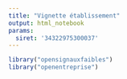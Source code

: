 ```yaml
---
title: "Vignette établissement"
output: html_notebook
params:
  siret: '34322975300037'
---
```



```r
library("opensignauxfaibles")
library("openentreprise")
```

```r

```

